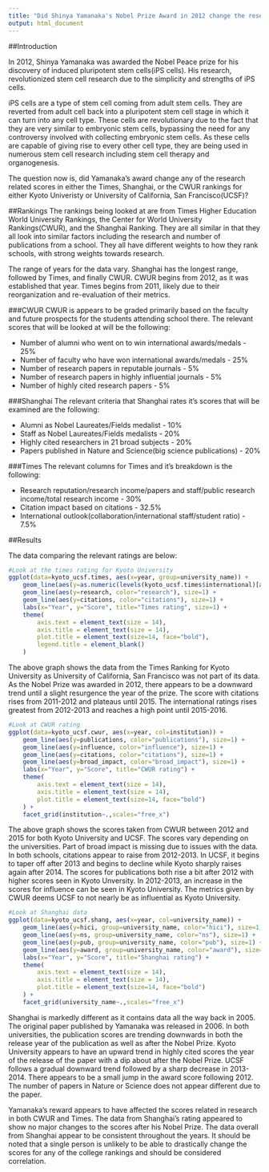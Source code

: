 ```yaml
---
title: "Did Shinya Yamanaka's Nobel Prize Award in 2012 change the research scores of his affiliated schools?"
output: html_document
---
```


##Introduction

In 2012, Shinya Yamanaka was awarded the Nobel Peace prize for his discovery of induced pluripotent stem cells(iPS cells). His research, revolutionized stem cell research due to the simplicity and strengths of iPS cells.

iPS cells are a type of stem cell coming from adult stem cells. They are reverted from adult cell back into a pluripotent stem cell stage in which it can turn into any cell type. These cells are revolutionary due to the fact that they are very similar to embryonic stem cells, bypassing the need for any controversy involved with collecting embryonic stem cells. As these cells are capable of giving rise to every other cell type, they are being used in numerous stem cell research including stem cell therapy and organogenesis.

The question now is, did Yamanaka's award change any of the research related scores in either the Times, Shanghai, or the CWUR rankings for either Kyoto Univeristy or University of California, San Francisco(UCSF)?

##Rankings
The rankings being looked at are from Times Higher Education World University Rankings, the Center for World University Rankings(CWUR), and the Shanghai Ranking. They are all similar in that they all look into similar factors including the research and number of publications from a school. They all have different weights to how they rank schools, with strong weights towards research.

The range of years for the data vary. Shanghai has the longest range, followed by Times, and finally CWUR. CWUR begins from 2012, as it was established that year. Times begins from 2011, likely due to their reorganization and re-evaluation of their metrics. 

###CWUR
CWUR is appears to be graded primarily based on the faculty and future prospects for the students attending school there. The relevant scores that will be looked at will be the following:

* Number of alumni who went on to win international awards/medals - 25%
* Number of faculty who have won international awards/medals - 25%
* Number of research papers in reputable journals - 5%
* Number of research papers in highly influential journals - 5%
* Number of highly cited research papers - 5%

###Shanghai
The relevant criteria that Shanghai rates it's scores that will be examined are the following:

* Alumni as Nobel Laureates/Fields medalist - 10%
* Staff as Nobel Laureates/Fields medalists - 20%
* Highly cited researchers in 21 broad subjects - 20%
* Papers published in Nature and Science(big science publications) - 20%

###Times
The relevant columns for Times and it's breakdown is the following:

* Research reputation/research income/papers and staff/public research income/total research income - 30%
* Citation impact based on citations - 32.5%
* International outlook(collaboration/international staff/student ratio) - 7.5%

##Results

The data comparing the relevant ratings are below:

```r
#Look at the times rating for Kyoto University
ggplot(data=kyoto_ucsf.times, aes(x=year, group=university_name)) + 
    geom_line(aes(y=as.numeric(levels(kyoto_ucsf.times$international)[as.numeric(kyoto_ucsf.times$international)]), color="international")) + 
    geom_line(aes(y=research, color="research"), size=1) + 
    geom_line(aes(y=citations, color="citations"), size=1) + 
    labs(x="Year", y="Score", title="Times rating", size=1) +
    theme(
        axis.text = element_text(size = 14),
        axis.title = element_text(size = 14),
        plot.title = element_text(size=14, face="bold"),
        legend.title = element_blank()
    )
```

The above graph shows the data from the Times Ranking for Kyoto University as University of California, San Francisco was not part of its data. As the Nobel Prize was awarded in 2012, there appears to be a downward trend until a slight resurgence the year of the prize. The score with citations rises from 2011-2012 and plateaus until 2015. The international ratings rises greatest from 2012-2013 and reaches a high point until 2015-2016.

```r
#Look at CWUR rating
ggplot(data=kyoto_ucsf.cwur, aes(x=year, col=institution)) + 
    geom_line(aes(y=publications, color="publications"), size=1) + 
    geom_line(aes(y=influence, color="influence"), size=1) + 
    geom_line(aes(y=citations, color="citations"), size=1) + 
    geom_line(aes(y=broad_impact, color="broad_impact"), size=1) +
    labs(x="Year", y="Score", title="CWUR rating") +
    theme(
        axis.text = element_text(size = 14),
        axis.title = element_text(size = 14),
        plot.title = element_text(size=14, face="bold")
    ) + 
    facet_grid(institution~.,scales="free_x")
```

The above graph shows the scores taken from CWUR between 2012 and 2015 for both Kyoto University and UCSF. The scores vary depending on the universities. Part of broad impact is missing due to issues with the data. In both schools, citations appear to raise from 2012-2013. In UCSF, it begins to taper off after 2013 and begins to decline while Kyoto sharply raises again after 2014. The scores for publications both rise a bit after 2012 with higher scores seen in Kyoto Unversity. In 2012-2013, an increase in the scores for influence can be seen in Kyoto University. The metrics given by CWUR deems UCSF to not nearly be as influential as Kyoto University.

```r
#Look at Shanghai data
ggplot(data=kyoto_ucsf.shang, aes(x=year, col=university_name)) + 
    geom_line(aes(y=hici, group=university_name, color="hici"), size=1) + 
    geom_line(aes(y=ns, group=university_name, color="ns"), size=1) + 
    geom_line(aes(y=pub, group=university_name, color="pub"), size=1) + 
    geom_line(aes(y=award, group=university_name, color="award"), size=1) +
    labs(x="Year", y="Score", title="Shanghai rating") +
    theme(
        axis.text = element_text(size = 14),
        axis.title = element_text(size = 14),
        plot.title = element_text(size=14, face="bold")
    ) + 
    facet_grid(university_name~.,scales="free_x")
```
Shanghai is markedly different as it contains data all the way back in 2005. The original paper published by Yamanaka was released in 2006. In both universities, the publication scores are trending downwards in both the release year of the publication as well as after the Nobel Prize. Kyoto University appears to have an upward trend in highly cited scores the year of the release of the paper with a dip about after the Nobel Prize. UCSF follows a gradual downward trend followed by a sharp decrease in 2013-2014. There appears to be a small jump in the award score following 2012. The number of papers in Nature or Science does not appear different due to the paper.


Yamanaka's reward appears to have affected the scores related in research in both CWUR and Times. The data from Shanghai's rating appeared to show no major changes to the scores after his Nobel Prize. The data overall from Shanghai appear to be consistent throughout the years. It should be noted that a single person is unlikely to be able to drastically change the scores for any of the college rankings and should be considered correlation.